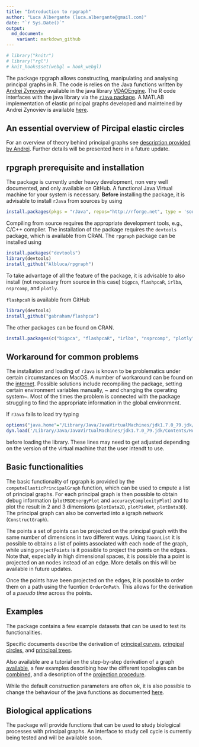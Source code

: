 ```yaml
---
title: "Introduction to rpgraph"
author: "Luca Albergante (luca.albergante@gmail.com)"
date: "`r Sys.Date()`"
output:
  md_document:
    variant: markdown_github
---
```


```r
# library("knitr")
# library("rgl")
# knit_hooks$set(webgl = hook_webgl)
```

The package rpgraph allows constructing, manipulating and analysing principal graphs in R. The code is relies on the Java functions written by [Andrei Zynoviev](https://github.com/auranic) available in the java library [VDAOEngine](https://github.com/auranic/VDAOEngine). The R code interfaces with the java library via the [`rJava` package](https://www.rforge.net/rJava/). A MATLAB implementation of elastic principal graphs developed and mainteined by Andrei Zynoviev is available [here](https://github.com/auranic/Elastic-principal-graphs).

## An essential overview of Pircipal elastic circles

For an overview of theory behind principal graphs see [description provided by Andrei](https://github.com/auranic/Elastic-principal-graphs/wiki). Further details will be presented here in a future update.

## rpgraph prerequisite and installation

The package is currently under heavy development, non very well documented, and only available on GitHub. A functional Java Virtual machine for your system is necessary. **Before** installing the package, it is advisable to install `rJava` from sources by using

```r
install.packages(pkgs = "rJava", repos="http://rforge.net", type = 'source')
```

Compiling from source requires the appropriate development tools, e.g., C/C++ compiler. The installation of the package requires the `devtools ` package, which is available from CRAN. The `rpgraph` package can be installed using

```r
install.packages("devtools")
library(devtools)
install_github("Albluca/rpgraph")
```

To take advantage of all the feature of the package, it is advisable to also install (not necessary from source in this case) `bigpca`, `flashpcaR`, `irlba`, `nsprcomp`, and `plotly`.

`flashpcaR` is available from GitHub

```r
library(devtools)
install_github("gabraham/flashpca")
```

The other packages can be found on CRAN.

```r
install.packages(c("bigpca", "flashpcaR", "irlba", "nsprcomp", "plotly")
```

## Workaround for common problems

The installation and loading of `rJava` is known to be problematics under certain circumstances on MacOS. A number of workaround can be found on the [internet](http://conjugateprior.org/2014/12/r-java8-osx/). Possible solutions include recompiling the package, setting certain environment variables manually, ~ and changing the operating system~. Most of the times the problem is connected with the package struggling to find the appropriate information in the global environment.

If `rJava` fails to load try typing

```r
options("java.home"="/Library/Java/JavaVirtualMachines/jdk1.7.0_79.jdk/Contents/Home/jre")
dyn.load('/Library/Java/JavaVirtualMachines/jdk1.7.0_79.jdk/Contents/Home/jre/lib/server/libjvm.dylib')
```

before loading the library. These lines may need to get adjusted depending on the version of the virtual machine that the user intendt to use.

## Basic functionalities

The basic functionality of rpgraph is provided by the `computeElasticPrincipalGraph` function, which can be used to cmpute a list of principal graphs. For each principal graph is then possible to obtain debug information (`plotMSDEnergyPlot` and `accuracyComplexityPlot`) and to plot the result in 2 and 3 dimensions (`plotData2D`, `plotPieNet`, `plotData3D`). The principal graph can also be converted into a igraph network (`ConstructGraph`).

The points a set of points can be projected on the principal graph with the same number of dimensions in two different ways. Using `TaxonList` it is possible to obtains a list of points associated with each node of the graph, while using `projectPoints` is it possible to project the points on the edges. Note that, expecially in high dimensional spaces, it is possible tha a point is projected on an nodes instead of an edge. More details on this will be available in future updates.

Once the points have been projected on the edges, it is possible to order them on a path using the fucntion `OrderOnPath`. This allows for the derivation of a *pseudo time* across the points.

## Examples

The package contains a few example datasets that can be used to test its functionalities.

Specific documents describe the derivation of [principal curves](doc/curve.md), [pringipal circles](doc/circle.md), and [principal trees](doc/tree.md).

Also available are a tutorial on the step-by-step derivation of a graph [available](doc/step.md), a few examples describing how the different topologies can be [combined](doc/mix.md), and a description of the [projection procedure](doc/proj.md).

While the default construction parameters are often ok, it is also possible to change the behaviour of the java functions as documented [here](doc/javapar.md).


## Biological applications

The package will provide functions that can be used to study biological processes with principal graphs. An interface to study cell cycle is currently being tested and will be available soon.